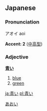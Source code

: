 ==Japanese==                                          
[[Category:ja:Colors|あおい]]

===Pronunciation===
アオイ aoi

'''Accent: 2''' ([[中高型]])

===Adjective===
'''[[青]]い'''

#[[blue]]
#[[green]]

[[ja:青い]]
[[pl:青い]]